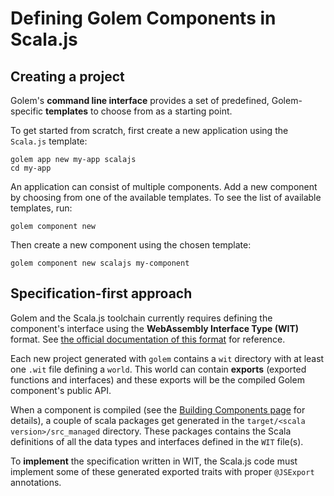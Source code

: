 
# Defining Golem Components in Scala.js

## Creating a project

Golem's **command line interface** provides a set of predefined, Golem-specific **templates** to choose from as a starting point.

To get started from scratch, first create a new application using the `Scala.js` template:

```shell copy
golem app new my-app scalajs
cd my-app
```

An application can consist of multiple components. Add a new component by choosing from one of the available templates. To see the list of available templates, run:

```shell copy
golem component new
```

Then create a new component using the chosen template:

```shell copy
golem component new scalajs my-component
```

## Specification-first approach

Golem and the Scala.js toolchain currently requires defining the component's interface using the **WebAssembly Interface Type (WIT)** format. See [the official documentation of this format](https://component-model.bytecodealliance.org/design/wit.html) for reference.

Each new project generated with `golem` contains a `wit` directory with at least one `.wit` file defining a `world`. This world can contain **exports** (exported functions and interfaces) and these exports will be the compiled Golem component's public API.

When a component is compiled (see the [Building Components page](/experimental-languages/scalajs-language-guide/building-components) for details), a couple of scala packages get generated in the `target/<scala version>/src_managed` directory. These packages contains the Scala definitions of all the data types and interfaces defined in the `WIT` file(s).

To **implement** the specification written in WIT, the Scala.js code must implement some of these generated exported traits with proper `@JSExport` annotations.
